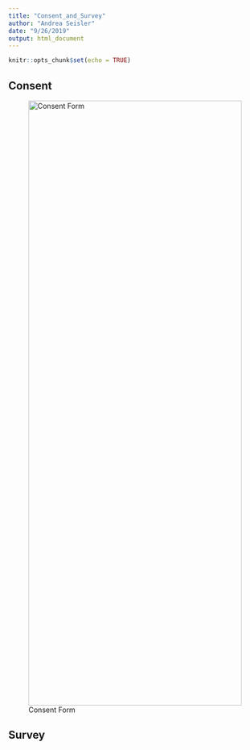 ```yaml
---
title: "Consent_and_Survey"
author: "Andrea Seisler"
date: "9/26/2019"
output: html_document
---
```


```r
knitr::opts_chunk$set(echo = TRUE)
```

## Consent

![Consent Form](){width=100% height=1200}


## Survey
